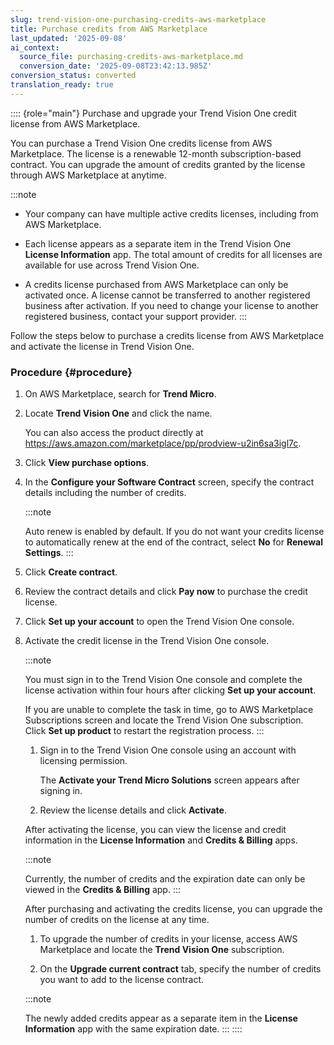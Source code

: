 ```yaml
---
slug: trend-vision-one-purchasing-credits-aws-marketplace
title: Purchase credits from AWS Marketplace
last_updated: '2025-09-08'
ai_context:
  source_file: purchasing-credits-aws-marketplace.md
  conversion_date: '2025-09-08T23:42:13.985Z'
conversion_status: converted
translation_ready: true
---
```


:::: {role="main"}
Purchase and upgrade your Trend Vision One credit license from AWS Marketplace.

You can purchase a Trend Vision One credits license from AWS Marketplace. The license is a renewable 12-month subscription-based contract. You can upgrade the amount of credits granted by the license through AWS Marketplace at anytime.

:::note

- Your company can have multiple active credits licenses, including from AWS Marketplace.

- Each license appears as a separate item in the Trend Vision One **License Information** app. The total amount of credits for all licenses are available for use across Trend Vision One.

- A credits license purchased from AWS Marketplace can only be activated once. A license cannot be transferred to another registered business after activation. If you need to change your license to another registered business, contact your support provider.
:::

Follow the steps below to purchase a credits license from AWS Marketplace and activate the license in Trend Vision One.

### Procedure {#procedure}

1.  On AWS Marketplace, search for **Trend Micro**.

2.  Locate **Trend Vision One** and click the name.

    You can also access the product directly at <https://aws.amazon.com/marketplace/pp/prodview-u2in6sa3igl7c>.

3.  Click **View purchase options**.

4.  In the **Configure your Software Contract** screen, specify the contract details including the number of credits.

    :::note

    Auto renew is enabled by default. If you do not want your credits license to automatically renew at the end of the contract, select **No** for **Renewal Settings**.
    :::

5.  Click **Create contract**.

6.  Review the contract details and click **Pay now** to purchase the credit license.

7.  Click **Set up your account** to open the Trend Vision One console.

8.  Activate the credit license in the Trend Vision One console.

    :::note

    You must sign in to the Trend Vision One console and complete the license activation within four hours after clicking **Set up your account**.

    If you are unable to complete the task in time, go to AWS Marketplace Subscriptions screen and locate the Trend Vision One subscription. Click **Set up product** to restart the registration process.
    :::

    1.  Sign in to the Trend Vision One console using an account with licensing permission.

        The **Activate your Trend Micro Solutions** screen appears after signing in.

    2.  Review the license details and click **Activate**.

    After activating the license, you can view the license and credit information in the **License Information** and **Credits & Billing** apps.

    :::note

    Currently, the number of credits and the expiration date can only be viewed in the **Credits & Billing** app.
    :::

    After purchasing and activating the credits license, you can upgrade the number of credits on the license at any time.

    1.  To upgrade the number of credits in your license, access AWS Marketplace and locate the **Trend Vision One** subscription.

    2.  On the **Upgrade current contract** tab, specify the number of credits you want to add to the license contract.

    :::note

    The newly added credits appear as a separate item in the **License Information** app with the same expiration date.
    :::
::::
